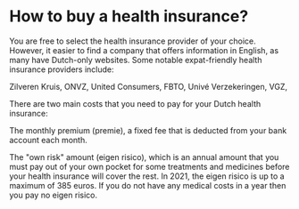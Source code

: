 # How to buy a health insurance?

You are free to select the health insurance provider of your choice. However, it easier to find a company that offers information in English, as many have Dutch-only websites. Some notable expat-friendly health insurance providers include:

Zilveren Kruis,
ONVZ,
United Consumers,
FBTO,
Univé Verzekeringen,
VGZ,

There are two main costs that you need to pay for your Dutch health insurance:

The monthly premium (premie), a fixed fee that is deducted from your bank account each month.

The "own risk" amount (eigen risico), which is an annual amount that you must pay out of your own pocket for some treatments and medicines before your health insurance will cover the rest. In 2021, the eigen risico is up to a maximum of 385 euros. If you do not have any medical costs in a year then you pay no eigen risico.
